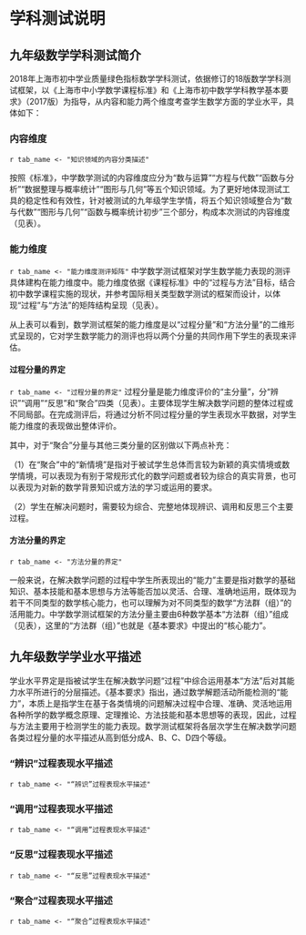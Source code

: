 <!-- chapter description -->
\mytext

# 学科测试说明

## 九年级数学学科测试简介

2018年上海市初中学业质量绿色指标数学学科测试，依据修订的18版数学学科测试框架，以《上海市中小学数学课程标准》和《上海市初中数学学科教学基本要求》（2017版）为指导，从内容和能力两个维度考查学生数学方面的学业水平，具体如下：

### 内容维度

`r tab_name <- "知识领域的内容分类描述" `

按照《标准》，中学数学测试的内容维度应分为“数与运算”“方程与代数”“函数与分析”“数据整理与概率统计”“图形与几何”等五个知识领域。为了更好地体现测试工具的稳定性和有效性，针对被测试的九年级学生学情，将五个知识领域整合为“数与代数”“图形与几何”“函数与概率统计初步”三个部分，构成本次测试的内容维度（见表\ref{tab: `r tab_name`}）。

\begin{itshape}
\mytable
\begin{longtable}{|c|p{12cm}|}
\caption{`r tab_name`} \label{tab: `r tab_name`} \\

\hline
内容分类 & 总体描述 \\  \hline

数与代数 & 了解由整数到有理数、实数的扩展思想；掌握有理数的运算法则和运算性质，懂得实数的基本运算和顺序关系；掌握简单的整式、分式和二次根式的基本运算和变形；懂得解代数方程的基本原理，会解简单的代数方程；会用方程解决简单的实际问题；了解估算的意义，会通过估算进行猜测或检验；初步形成数量观念，能从数量及其变化规律的角度认识事物。  \\  \hline

图形与几何 & 认识平面和空间的基本图形，会画简单的平面图形；掌握简单平面图形的基本性质和有关距离、长度、角度、面积的计算方法；理解基本的图形运动；认识平面直角坐标系；对向量的概念和向量的加减运算有初步的认识。 \\  \hline

函数与概率统计初步 & 理解函数的意义；理解正比例函数、反比例函数、一次函数的概念，会画它们的图像并从中得到一些基本性质；会用函数解决简单的实际问题；了解概率与统计的意义；会收集、分析数据和从统计图表中获取信息；会计算简单的等可能事件的概率。 \\  \hline

\end{longtable}
\end{itshape}


### 能力维度

`r tab_name <- "能力维度测评矩阵" `
中学数学测试框架对学生数学能力表现的测评具体建构在能力维度中。能力维度依据《课程标准》中的“过程与方法”目标，结合初中数学课程实施的现状，并参考国际相关类型数学测试的框架而设计，以体现“过程”与“方法”的矩阵结构呈现（见表\ref{tab: `r tab_name`}）。

\begin{itshape}
\mytable
\begin{longtable}{|c|c|p{2.5cm}|p{2.5cm}|p{2.5cm}|p{2.5cm}|}
\caption{`r tab_name`} \label{tab: `r tab_name`} \\ \hline

\multicolumn{2}{|c|}{\multirow{2}{*}{}} & \multicolumn{4}{c|}{过程分量（主分量）}  \\   \cline{3-6}
\multicolumn{2}{|c|}{} & \makecell[c]{辨识\\Formulating} &	\makecell[c]{调用\\Employing} &	\makecell[c]{反思\\Reflecting} &	\makecell[c]{聚合\\Polymerizing} \\ \hline

\multirow{6}{*}{方法分量} & 运算求解 & & & & \\ \cline{2-6}
 & 推理论证 & & & & \\ \cline{2-6}
 & 空间想象 & & & & \\ \cline{2-6}
 & 数学表达 & & & & \\ \cline{2-6}
 & 数据处理 & & & & \\ \cline{2-6}
 & 数学建模 & & & & \\ \hline
\end{longtable}
\end{itshape}

从上表可以看到，数学测试框架的能力维度是以“过程分量”和“方法分量”的二维形式呈现的，它对学生数学能力的测评也将以两个分量的共同作用下学生的表现来评估。

#### 过程分量的界定

`r tab_name <- "过程分量的界定" `
过程分量是能力维度评价的“主分量”，分“辨识”“调用”“反思”和“聚合”四类（见表\ref{tab: `r tab_name`}）。主要体现学生解决数学问题的整体过程或不同局部。在完成测评后，将通过分析不同过程分量的学生表现水平数据，对学生能力维度的表现做出整体评价。

\begin{itshape}
\mytable
\begin{longtable}{|c|p{13cm}|}
\caption{`r tab_name`} \label{tab: `r tab_name`} \\ \hline

过程分量 & \makecell[c]{总体描述} \\  \hline

辨识 & 主要是指个体准确辨析和识别数学问题中所包含的数学概念、规则或方法并合理再现；准确把握问题的限制条件和假设；将简单的真实情境转化为数学问题并准确加以表征或陈述的过程。  \\  \hline

调用 & 主要是指个体准确运用数学概念、事实、原理、性质或方法等有序开展推理或运算，形成解决常规问题的模型，并获得数学结论；能从图表中提取数学信息，进行数据的分析；用简单的工具进行测量；用直尺和圆规等工具根据给定的条件作图的过程。 \\  \hline

反思 & 主要是指个体对数学问题的解答过程和结论加以检验、判定或评价，建立知识之间的联系；将基于真实情境的问题的解答和结论回到问题情境中进行阐释或明确其在问题情境中的实际意义的过程。 \\  \hline

问题解决 & 主要是指个体在解决新情境下（对被试学生而言）的问题时对以下过程的综合表现：能学习、辨识数学知识或提炼数学问题并合理运用数学语言加以表述；在问题情境或限制条件约束的基础上拟定方案，灵活运用策略、数据、模型及相关的数学技能、思想方法，或者创新地设计或运用新方法获得结论；能评判结论的正确性、合理性或解释结论的局限性。 \\  \hline

\end{longtable}
\end{itshape}

其中，对于“聚合”分量与其他三类分量的区别做以下两点补充：

（1）在“聚合”中的“新情境”是指对于被试学生总体而言较为新颖的真实情境或数学情境，可以表现为有别于常规形式化的数学问题或者较为综合的真实背景，也可以表现为对新的数学背景知识或方法的学习或运用的要求。

（2）学生在解决问题时，需要较为综合、完整地体现辨识、调用和反思三个主要过程。

#### 方法分量的界定

`r tab_name <- "方法分量的界定" `

一般来说，在解决数学问题的过程中学生所表现出的“能力”主要是指对数学的基础知识、基本技能和基本思想与方法等能否加以灵活、合理、准确地运用，既体现为若干不同类型的数学核心能力，也可以理解为对不同类型的数学“方法群（组）”的活用能力。中学数学测试框架的方法分量主要由6种数学基本“方法群（组）”组成（见表\ref{tab: `r tab_name`}），这里的“方法群（组）”也就是《基本要求》中提出的“核心能力”。

\begin{itshape}
\mytable
\begin{longtable}{|c|p{13cm}|}
\caption{`r tab_name`} \label{tab: `r tab_name`} \\ \hline

方法分量 & \makecell[c]{总体描述} \\  \hline

运算求解 & 合理运用法则、公式，依据算理进行运算求解,并能根据问题条件，寻求合理的求解途径与方法。  \\  \hline

推理论证 & 依据数学概念和原理创建或选择一系列推理方法做出有根据的数学推断或进行数学论证。 \\  \hline

空间想象 & 根据条件画出（或作出）图形；分析几何图形中的基本元素及其关系；能想象和描述图形的运动与变化，利用图形分析、揭示问题的本质。 \\  \hline

数学表达 & 合理运用数学语言（包括文字语言、图形语言和符号语言）表达思考数学对象、解决数学问题的过程，阐明自身数学观点、见解等。 \\  \hline

数据处理 & 用基本的统计量、统计图表等来反映所收集数据的若干主要特征；能结合统计数据开展分析、决策；能理解随机现象，并通过统计信息预测事件发生的可能性。 \\  \hline

数学建模 & 理解现实问题情境，抽象并结构化情境使之成为一个数学问题；运用数学模型解决数学问题并根据具体的现实情境解读并检验数学结果。 \\  \hline

\end{longtable}
\end{itshape}

## 九年级数学学业水平描述

学业水平界定是指被试学生在解决数学问题“过程”中综合运用基本“方法”后对其能力水平所进行的分层描述。《基本要求》指出，通过数学解题活动所能检测的“能力”，本质上是指学生在基于各类情境的问题解决过程中合理、准确、灵活地运用各种所学的数学概念原理、定理推论、方法技能和基本思想等的表现，因此，过程与方法主要用于检测学生的能力表现。数学测试框架将各层次学生在解决数学问题各类过程分量的水平描述从高到低分成A、B、C、D四个等级。

### “辨识”过程表现水平描述

`r tab_name <- "“辨识”过程表现水平描述" `
\begin{itshape}
\mytable
\begin{longtable}{|c|c|p{12cm}|}
\caption{`r tab_name`} \label{tab: `r tab_name`} \\ \hline

过程分量 & 水平 & \makecell[c]{水平描述} \\  \hline

\multirow{12}{*}{辨识} & \multirow{3}{*}{A} & $\star$ 能根据各种情境需要正确回忆事实性结论和准确辨析及识别数学问题中所包含的数学概念、规则或方法；  \\
 &  & $\star$ 能在较为复杂的情境中准确把握问题的限制条件和假设；  \\
 &  & $\star$ 能将简单的真实情境转化为数学问题并准确加以表征或陈述。  \\ \cline{2-3}

 & \multirow{3}{*}{B} & $\star$ 能在动态的情境中回忆事实性结论和辨析及识别数学问题中所包含的数学概念、规则或方法；  \\
 &  & $\star$ 能在一般的情境中准确把握问题的限制条件和假设；  \\
 &  & $\star$ 能将简单的真实情境转化为数学问题并较为准确加以表征或陈述。  \\ \cline{2-3}

 & \multirow{3}{*}{C} & $\star$ 能在简单情境中回忆事实性结论和辨析及识别数学问题中所包含的数学概念、规则或方法； \\
 &  & $\star$ 能在较为简单的情境中把握问题的限制条件和假设；  \\
 &  & $\star$ 能将简单的真实情境转化为数学问题，但不能较为准确加以表征或陈述。  \\ \cline{2-3}


 & \multirow{3}{*}{D} & $\star$ 不能在情境中回忆事实性结论和约定及辨识数学对象，或回忆出部分、混淆简单事实性结论、对象；  \\
 &  & $\star$ 不能在较为简单的情境中把握问题的限制条件和假设；  \\
 &  & $\star$ 不能将简单的真实情境转化为数学问题，不能较为准确加以表征或陈述。  \\ \hline

\end{longtable}
\end{itshape}

### “调用”过程表现水平描述

`r tab_name <- "“调用”过程表现水平描述" `
\begin{itshape}
\mytable
\begin{longtable}{|c|c|p{12cm}|}
\caption{`r tab_name`} \label{tab: `r tab_name`} \\ \hline

过程分量 & 水平 & \makecell[c]{水平描述} \\  \hline

\multirow{1}{*}{调用} & \multirow{4}{*}{A} & $\star$ 能根据问题需要准确调用数学概念、事实、原理、性质或方法等，有序开展操作、计算或推理，并获得准确的数学结论；  \\
 &  & $\star$ 能在复杂情境中识别解决具体问题所需要的算法，并能用相应的模型准确地解决问题；  \\
 &  & $\star$ 能从复杂的图表中准确提取数学信息，合理地进行数据的分析；  \\
 &  & $\star$ 能使用较为复杂的工具进行测量、根据给定的条件进行较为复杂的作图。  \\ \cline{2-3}

 & \multirow{4}{*}{B} & $\star$ 能根据问题需要调用数学概念、事实、原理、性质或方法等，开展操作、计算或推理，并获得数学结论；  \\
 &  & $\star$ 能在具体情境中识别解决问题所需要的算法，并通过列式计算、画出图表等解决问题；   \\
 &  & $\star$ 能从图表中准确提取数学信息，合理地进行数据的分析；   \\
 &  & $\star$ 能使用常见的工具进行测量、作图。  \\ \cline{2-3}

 & \multirow{4}{*}{C} & $\star$ 能根据问题需要调用简单的数学概念、事实、原理、性质或方法等，开展操作、计算或推理，并获得简单的数学结论； \\
 &  & $\star$ 能在简单情境中识别解决具体问题所需要的算法，并通过列式计算、画出图表等解决问题；   \\
 &  & $\star$ 能从图表中提取数学信息进行数据的分析；   \\
 &  & $\star$ 能使用简单工具进行直接测量、根据给定的条件进行简单作图。  \\ \cline{2-3}


 & \multirow{4}{*}{D} & $\star$ 不能根据问题需要准确调用数学概念、事实、原理、性质或方法等，开展操作、计算或推理，不能准确地获得数学结论；  \\
 &  & $\star$ 不能在具体情境中识别解决问题所需的算法，或计算中频繁出错；  \\
 &  & $\star$ 不能用简单工具进行最基本的测量、作图，或者测量与作图中频繁出错。   \\
 &  & $\star$ 不能从图表中提取数学信息，不能进行数据的分析或分析出错。  \\ \hline

\end{longtable}
\end{itshape}


### “反思”过程表现水平描述

`r tab_name <- "“反思”过程表现水平描述" `
\begin{itshape}
\mytable
\begin{longtable}{|c|c|p{12cm}|}
\caption{`r tab_name`} \label{tab: `r tab_name`} \\ \hline

过程分量 & 水平 & \makecell[c]{水平描述} \\  \hline

\multirow{12}{*}{反思} & \multirow{3}{*}{A} & $\star$ 能对复杂的数学问题的解答和结论加以准确地检验、判定或评价；  \\
 &  & $\star$ 能将基于复杂真实情境问题的解答和结论回到问题情境中进行准确阐释，并明确其在问题情境中的实际意义。  \\
 &  & $\star$ 能对解决数学问题的过程与方法进行反思，建立知识之间的实质性联系。  \\ \cline{2-3}

 & \multirow{3}{*}{B} & $\star$ 能对较复杂的数学问题的解答和结论加以较为准确地检验、判定或评价； \\
 &  & $\star$ 能将基于较复杂的真实情境问题的解答和结论回到问题情境中进行阐释并明确其在问题情境中的实际意义。  \\
 &  & $\star$ 能对解决数学问题的过程与方法进行反思，建立知识之间的直接联系。  \\ \cline{2-3}

 & \multirow{3}{*}{C} & $\star$ 能对简单的数学问题的解答和结论加以检验、判定或评价； \\
 &  & $\star$ 能将基于简单真实情境问题的解答和结论回到问题情境中进行阐释或明确其在问题情境中的意义。  \\
 &  & $\star$ 能对解决一类数学问题的过程与方法进行简答总结和反思。  \\ \cline{2-3}

 & \multirow{3}{*}{D} & $\star$ 不能对数学问题解答和结论加以检验、判定或评价，或对数学问题解答和结论作出错误的检验、判定或评价。  \\
 &  & $\star$ 不能将基于真实情境问题的解答和结论回到问题情境中进行阐释或不明确其在问题情境中的实际意义。  \\
 &  & $\star$ 不能通过反思建立知识之间的直接联系，或建立联系中有明显错误。  \\ \hline

\end{longtable}
\end{itshape}


### “聚合”过程表现水平描述

`r tab_name <- "“聚合”过程表现水平描述" `
\begin{itshape}
\mytable
\begin{longtable}{|c|c|p{12cm}|}
\caption{`r tab_name`} \label{tab: `r tab_name`} \\ \hline

过程分量 & 水平 & \makecell[c]{水平描述} \\  \hline

\multirow{16}{*}{聚合} & \multirow{4}{*}{A} & $\star$ 能在新的问题情境下提炼数学问题，构建数学模型，并合理运用数学语言表述； \\
 &  & $\star$ 能在问题情境或限制条件约束的基础上，灵活运用策略、数据、模型及相关的数学技能、思想方法，或者创新地设计或运用新方法获得结论；  \\
 &  & $\star$ 能从基本事实出发，用猜想—归纳—演绎推理的方式确认某一结论的正确性，或者能发现并运用数学方法解释结论的局限性； \\
 &  & $\star$ 能对解决问题的过程进行评价和推广，并进一步提出问题。  \\ \cline{2-3}

 & \multirow{4}{*}{B} & $\star$ 能辨识新的问题情境中数学问题，并运用数学语言表述；  \\
 &  & $\star$ 能在问题情境或限制条件约束的基础上，运用已有数学技能、思想方法，或者运用问题情境中的新方法获得结论；  \\
 &  & $\star$ 能用简单推理的方式验证获得的结果和数学结论，或能发现并尝试解释结论的局限性. \\
 &  & $\star$ 能对解决问题的过程进行简单的评价和推广，能在已有结论的基础上提出问题。 \\ \cline{2-3}

 & \multirow{4}{*}{C} & $\star$ 能读懂新问题情境中的数学信息，但不能用准确的数学语言表述； \\
 &  & $\star$ 能在问题情境或限制条件约束的基础上，运用简单的数学技能、思想方法获得一些简单的结论； \\
 &  & $\star$ 能通过举例等方式验证结果和数学结论，或发现结论的局限性； \\
 &  & $\star$ 能对解决问题的过程进行简单评价。  \\ \cline{2-3}

 & \multirow{4}{*}{D} & $\star$ 不能有效提取新的问题情境中的数学信息，或不能用数学语言表述； \\
 &  & $\star$ 不能对数学结果和结论进行简单的论证和解释，或不能发现结论中局限性；  \\
 &  & $\star$ 不能在新情境下运用数学知识与方法解决简单问题，或解决问题的基本策略与方法有明显错误； \\
 &  & $\star$ 不能对解决问题中的知识和方法进行评价和简单推广，或评价与推广中有明显错误。 \\ \hline

\end{longtable}
\end{itshape}



<!-- end of chapter description -->
